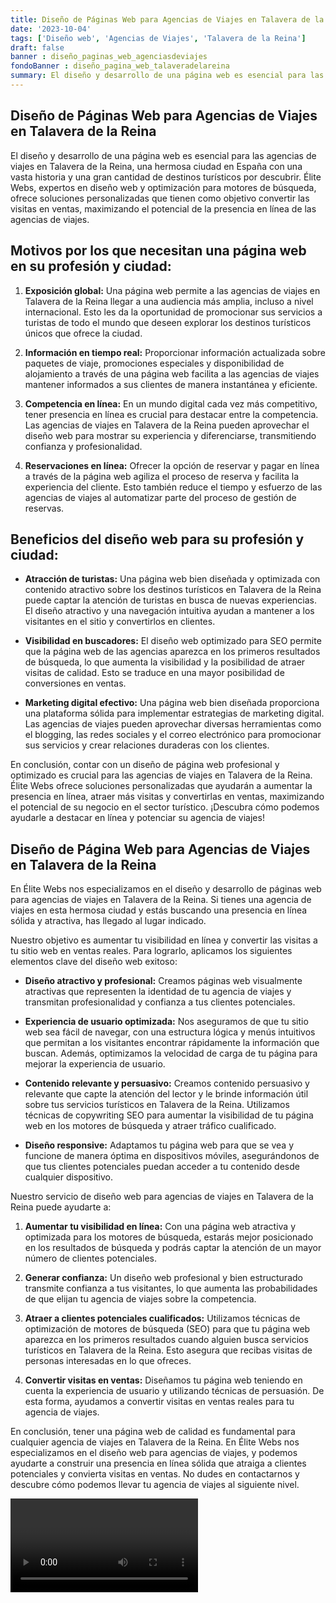 ```yaml
---
title: Diseño de Páginas Web para Agencias de Viajes en Talavera de la Reina
date: '2023-10-04'
tags: ['Diseño web', 'Agencias de Viajes', 'Talavera de la Reina']
draft: false
banner : diseño_paginas_web_agenciasdeviajes
fondoBanner : diseño_pagina_web_talaveradelareina
summary: El diseño y desarrollo de una página web es esencial para las agencias de viajes en Talavera de la Reina, una hermosa ciudad en España con una vasta historia y una gran cantidad de destinos turísticos por descubrir. Élite Webs, expertos en diseño web y optimización para motores de búsqueda, ofrece soluciones personalizadas que tienen como objetivo convertir las visitas en ventas, maximizando el potencial de la presencia en línea de las agencias de viajes.
---
```


## Diseño de Páginas Web para Agencias de Viajes en Talavera de la Reina

El diseño y desarrollo de una página web es esencial para las agencias de viajes en Talavera de la Reina, una hermosa ciudad en España con una vasta historia y una gran cantidad de destinos turísticos por descubrir. Élite Webs, expertos en diseño web y optimización para motores de búsqueda, ofrece soluciones personalizadas que tienen como objetivo convertir las visitas en ventas, maximizando el potencial de la presencia en línea de las agencias de viajes.

## Motivos por los que necesitan una página web en su profesión y ciudad:

1. **Exposición global:** Una página web permite a las agencias de viajes en Talavera de la Reina llegar a una audiencia más amplia, incluso a nivel internacional. Esto les da la oportunidad de promocionar sus servicios a turistas de todo el mundo que deseen explorar los destinos turísticos únicos que ofrece la ciudad.

2. **Información en tiempo real:** Proporcionar información actualizada sobre paquetes de viaje, promociones especiales y disponibilidad de alojamiento a través de una página web facilita a las agencias de viajes mantener informados a sus clientes de manera instantánea y eficiente.

3. **Competencia en línea:** En un mundo digital cada vez más competitivo, tener presencia en línea es crucial para destacar entre la competencia. Las agencias de viajes en Talavera de la Reina pueden aprovechar el diseño web para mostrar su experiencia y diferenciarse, transmitiendo confianza y profesionalidad.

4. **Reservaciones en línea:** Ofrecer la opción de reservar y pagar en línea a través de la página web agiliza el proceso de reserva y facilita la experiencia del cliente. Esto también reduce el tiempo y esfuerzo de las agencias de viajes al automatizar parte del proceso de gestión de reservas.

## Beneficios del diseño web para su profesión y ciudad:

- **Atracción de turistas:** Una página web bien diseñada y optimizada con contenido atractivo sobre los destinos turísticos en Talavera de la Reina puede captar la atención de turistas en busca de nuevas experiencias. El diseño atractivo y una navegación intuitiva ayudan a mantener a los visitantes en el sitio y convertirlos en clientes.

- **Visibilidad en buscadores:** El diseño web optimizado para SEO permite que la página web de las agencias aparezca en los primeros resultados de búsqueda, lo que aumenta la visibilidad y la posibilidad de atraer visitas de calidad. Esto se traduce en una mayor posibilidad de conversiones en ventas.

- **Marketing digital efectivo:** Una página web bien diseñada proporciona una plataforma sólida para implementar estrategias de marketing digital. Las agencias de viajes pueden aprovechar diversas herramientas como el blogging, las redes sociales y el correo electrónico para promocionar sus servicios y crear relaciones duraderas con los clientes.

En conclusión, contar con un diseño de página web profesional y optimizado es crucial para las agencias de viajes en Talavera de la Reina. Élite Webs ofrece soluciones personalizadas que ayudarán a aumentar la presencia en línea, atraer más visitas y convertirlas en ventas, maximizando el potencial de su negocio en el sector turístico. ¡Descubra cómo podemos ayudarle a destacar en línea y potenciar su agencia de viajes!

<GifSeo />

<Cta />

## Diseño de Página Web para Agencias de Viajes en Talavera de la Reina

En Élite Webs nos especializamos en el diseño y desarrollo de páginas web para agencias de viajes en Talavera de la Reina. Si tienes una agencia de viajes en esta hermosa ciudad y estás buscando una presencia en línea sólida y atractiva, has llegado al lugar indicado.

Nuestro objetivo es aumentar tu visibilidad en línea y convertir las visitas a tu sitio web en ventas reales. Para lograrlo, aplicamos los siguientes elementos clave del diseño web exitoso:

- **Diseño atractivo y profesional:** Creamos páginas web visualmente atractivas que representen la identidad de tu agencia de viajes y transmitan profesionalidad y confianza a tus clientes potenciales.

- **Experiencia de usuario optimizada:** Nos aseguramos de que tu sitio web sea fácil de navegar, con una estructura lógica y menús intuitivos que permitan a los visitantes encontrar rápidamente la información que buscan. Además, optimizamos la velocidad de carga de tu página para mejorar la experiencia de usuario.

- **Contenido relevante y persuasivo:** Creamos contenido persuasivo y relevante que capte la atención del lector y le brinde información útil sobre tus servicios turísticos en Talavera de la Reina. Utilizamos técnicas de copywriting SEO para aumentar la visibilidad de tu página web en los motores de búsqueda y atraer tráfico cualificado.

- **Diseño responsive:** Adaptamos tu página web para que se vea y funcione de manera óptima en dispositivos móviles, asegurándonos de que tus clientes potenciales puedan acceder a tu contenido desde cualquier dispositivo.

Nuestro servicio de diseño web para agencias de viajes en Talavera de la Reina puede ayudarte a:

1. **Aumentar tu visibilidad en línea:** Con una página web atractiva y optimizada para los motores de búsqueda, estarás mejor posicionado en los resultados de búsqueda y podrás captar la atención de un mayor número de clientes potenciales.

2. **Generar confianza:** Un diseño web profesional y bien estructurado transmite confianza a tus visitantes, lo que aumenta las probabilidades de que elijan tu agencia de viajes sobre la competencia.

3. **Atraer a clientes potenciales cualificados:** Utilizamos técnicas de optimización de motores de búsqueda (SEO) para que tu página web aparezca en los primeros resultados cuando alguien busca servicios turísticos en Talavera de la Reina. Esto asegura que recibas visitas de personas interesadas en lo que ofreces.

4. **Convertir visitas en ventas:** Diseñamos tu página web teniendo en cuenta la experiencia de usuario y utilizando técnicas de persuasión. De esta forma, ayudamos a convertir visitas en ventas reales para tu agencia de viajes.

En conclusión, tener una página web de calidad es fundamental para cualquier agencia de viajes en Talavera de la Reina. En Élite Webs nos especializamos en el diseño web para agencias de viajes, y podemos ayudarte a construir una presencia en línea sólida que atraiga a clientes potenciales y convierta visitas en ventas. No dudes en contactarnos y descubre cómo podemos llevar tu agencia de viajes al siguiente nivel.

<Video />

<CtaBot job='Agencias de Viajes' city='Talavera de la Reina'/>

<Gmaps query='Talavera de la Reina+españa+maps' />